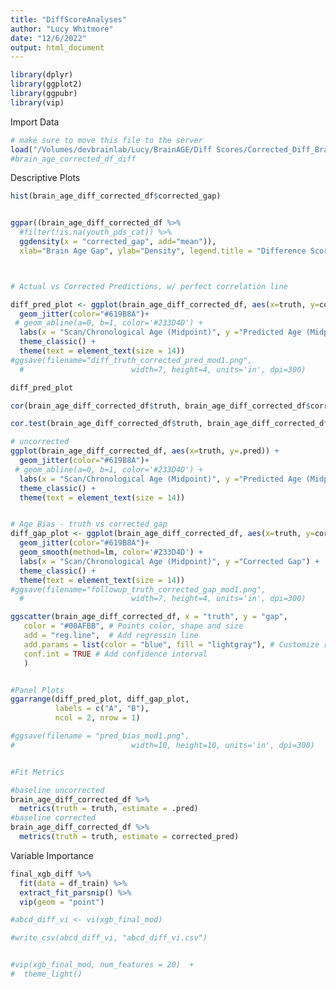 ```yaml
---
title: "DiffScoreAnalyses"
author: "Lucy Whitmore"
date: "12/6/2022"
output: html_document
---
```


```r
library(dplyr)
library(ggplot2)
library(ggpubr)
library(vip)
```


Import Data
```r
# make sure to move this file to the server
load("/Volumes/devbrainlab/Lucy/BrainAGE/Diff Scores/Corrected_Diff_BrainAGE.Rda.Rda")
#brain_age_corrected_df_diff

```


Descriptive Plots
```r
hist(brain_age_diff_corrected_df$corrected_gap)


ggpar((brain_age_diff_corrected_df %>% 
  #filter(!is.na(youth_pds_cat)) %>% 
  ggdensity(x = "corrected_gap", add="mean")), 
  xlab="Brain Age Gap", ylab="Density", legend.title = "Difference Scores") 



# Actual vs Corrected Predictions, w/ perfect correlation line

diff_pred_plot <- ggplot(brain_age_diff_corrected_df, aes(x=truth, y=corrected_pred)) + 
  geom_jitter(color="#619B8A")+
 # geom_abline(a=0, b=1, color='#233D4D') +
  labs(x = "Scan/Chronological Age (Midpoint)", y ="Predicted Age (Midpoint)") +
  theme_classic() + 
  theme(text = element_text(size = 14))  
#ggsave(filename="diff_truth_corrected_pred_mod1.png",
  #                        width=7, height=4, units='in', dpi=300)

diff_pred_plot

cor(brain_age_diff_corrected_df$truth, brain_age_diff_corrected_df$corrected_pred)

cor.test(brain_age_diff_corrected_df$truth, brain_age_diff_corrected_df$corrected_pred)

# uncorrected 
ggplot(brain_age_diff_corrected_df, aes(x=truth, y=.pred)) + 
  geom_jitter(color="#619B8A")+
 # geom_abline(a=0, b=1, color='#233D4D') +
  labs(x = "Scan/Chronological Age (Midpoint)", y ="Predicted Age (Midpoint)") +
  theme_classic() + 
  theme(text = element_text(size = 14))  


# Age Bias - truth vs corrected gap
diff_gap_plot <- ggplot(brain_age_diff_corrected_df, aes(x=truth, y=corrected_gap)) + 
  geom_jitter(color="#619B8A")+
  geom_smooth(method=lm, color='#233D4D') +
  labs(x = "Scan/Chronological Age (Midpoint)", y ="Corrected Gap") +
  theme_classic() + 
  theme(text = element_text(size = 14))  
#ggsave(filename="followup_truth_corrected_gap_mod1.png",
  #                        width=7, height=4, units='in', dpi=300)

ggscatter(brain_age_diff_corrected_df, x = "truth", y = "gap",
   color = "#00AFBB", # Points color, shape and size
   add = "reg.line",  # Add regressin line
   add.params = list(color = "blue", fill = "lightgray"), # Customize reg. line
   conf.int = TRUE # Add confidence interval
   )


#Panel Plots
ggarrange(diff_pred_plot, diff_gap_plot, 
          labels = c("A", "B"),
          ncol = 2, nrow = 1)

#ggsave(filename = "pred_bias_mod1.png",
#                          width=10, height=10, units='in', dpi=300)


#Fit Metrics

#baseline uncorrected
brain_age_diff_corrected_df %>%
  metrics(truth = truth, estimate = .pred)
#baseline corrected
brain_age_diff_corrected_df %>%
  metrics(truth = truth, estimate = corrected_pred)

```

Variable Importance
```r
final_xgb_diff %>%
  fit(data = df_train) %>%
  extract_fit_parsnip() %>%
  vip(geom = "point")

#abcd_diff_vi <- vi(xgb_final_mod)

#write_csv(abcd_diff_vi, "abcd_diff_vi.csv")


#vip(xgb_final_mod, num_features = 20)  +
#  theme_light()

```



